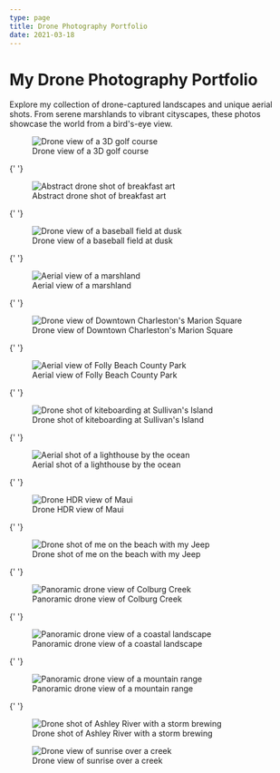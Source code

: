 ```yaml
---
type: page
title: Drone Photography Portfolio
date: 2021-03-18
---
```


# My Drone Photography Portfolio

Explore my collection of drone-captured landscapes and unique aerial shots. From serene marshlands to vibrant cityscapes, these photos showcase the world from a bird's-eye view.

<div className="photo-grid">
  <figure>
    <Image
      src="/images/3d_golf_course.jpg"
      alt="Drone view of a 3D golf course"
      width={1125}
      height={750}
      priority
      className="next-image"
    />
    <figcaption>Drone view of a 3D golf course</figcaption>
  </figure>

{' '}
<figure>
  <Image
    src="/images/abstract_expression_breakfast.jpg"
    alt="Abstract drone shot of breakfast art"
    width={1125}
    height={750}
    priority
    className="next-image"
  />
  <figcaption>Abstract drone shot of breakfast art</figcaption>
</figure>

{' '}
<figure>
  <Image
    src="/images/baseball_feild_at_dusk.jpg"
    alt="Drone view of a baseball field at dusk"
    width={1125}
    height={750}
    priority
    className="next-image"
  />
  <figcaption>Drone view of a baseball field at dusk</figcaption>
</figure>

{' '}
<figure>
  <Image
    src="/images/birds_eye_marsh.jpg"
    alt="Aerial view of a marshland"
    width={1125}
    height={750}
    priority
    className="next-image"
  />
  <figcaption>Aerial view of a marshland</figcaption>
</figure>

{' '}
<figure>
  <Image
    src="/images/downtown_charleston_marion_square.jpg"
    alt="Drone view of Downtown Charleston's Marion Square"
    width={1125}
    height={750}
    priority
    className="next-image"
  />
  <figcaption>Drone view of Downtown Charleston's Marion Square</figcaption>
</figure>

{' '}
<figure>
  <Image
    src="/images/folly_beach_county_park.jpg"
    alt="Aerial view of Folly Beach County Park"
    width={1125}
    height={750}
    priority
    className="next-image"
  />
  <figcaption>Aerial view of Folly Beach County Park</figcaption>
</figure>

{' '}
<figure>
  <Image
    src="/images/kiteboarding_sullivans_island.jpg"
    alt="Drone shot of kiteboarding at Sullivan's Island"
    width={1125}
    height={750}
    priority
    className="next-image"
  />
  <figcaption>Drone shot of kiteboarding at Sullivan's Island</figcaption>
</figure>

{' '}
<figure>
  <Image
    src="/images/lighthouse.jpg"
    alt="Aerial shot of a lighthouse by the ocean"
    width={1125}
    height={750}
    priority
    className="next-image"
  />
  <figcaption>Aerial shot of a lighthouse by the ocean</figcaption>
</figure>

{' '}
<figure>
  <Image
    src="/images/Maui_HDR.png"
    alt="Drone HDR view of Maui"
    width={1125}
    height={750}
    priority
    className="next-image"
  />
  <figcaption>Drone HDR view of Maui</figcaption>
</figure>

{' '}
<figure>
  <Image
    src="/images/me_on_beach_jeep.jpg"
    alt="Drone shot of me on the beach with my Jeep"
    width={1125}
    height={750}
    priority
    className="next-image"
  />
  <figcaption>Drone shot of me on the beach with my Jeep</figcaption>
</figure>

{' '}
<figure>
  <Image
    src="/images/pano_of_colburg_creek.jpg"
    alt="Panoramic drone view of Colburg Creek"
    width={1125}
    height={750}
    priority
    className="next-image"
  />
  <figcaption>Panoramic drone view of Colburg Creek</figcaption>
</figure>

{' '}
<figure>
  <Image
    src="/images/PANO0001-5-Pano-EFFECTS.jpg"
    alt="Panoramic drone view of a coastal landscape"
    width={1125}
    height={750}
    priority
    className="next-image"
  />
  <figcaption>Panoramic drone view of a coastal landscape</figcaption>
</figure>

{' '}
<figure>
  <Image
    src="/images/PANO0001-6-Pano~2.jpg"
    alt="Panoramic drone view of a mountain range"
    width={1125}
    height={750}
    priority
    className="next-image"
  />
  <figcaption>Panoramic drone view of a mountain range</figcaption>
</figure>

{' '}
<figure>
  <Image
    src="/images/ashley_river_storm_brewing.jpg"
    alt="Drone shot of Ashley River with a storm brewing"
    width={1125}
    height={750}
    priority
    className="next-image"
  />
  <figcaption>Drone shot of Ashley River with a storm brewing</figcaption>
</figure>

  <figure>
    <Image
      src="/images/sunrise_over_creek.jpg"
      alt="Drone view of sunrise over a creek"
      width={1125}
      height={750}
      priority
      className="next-image"
    />
    <figcaption>Drone view of sunrise over a creek</figcaption>
  </figure>
</div>

<style jsx>{`
  .photo-grid {
    display: grid;
    grid-template-columns: repeat(auto-fit, minmax(300px, 1fr));
    gap: 1.5rem;
    margin-top: 2rem;
  }

  figure {
    position: relative;
    overflow: hidden;
    transition: transform 0.3s ease;
  }

  figure:hover {
    transform: scale(1.05); /* Slight zoom effect on hover */
  }

  figcaption {
    text-align: center;
    font-size: 1rem;
    margin-top: 0.5rem;
    color: #555;
  }

  .next-image {
    border-radius: 10px;
    box-shadow: 0 4px 15px rgba(0, 0, 0, 0.1); /* Subtle shadow for depth */
  }
`}</style>

